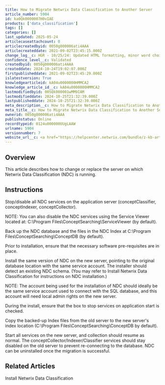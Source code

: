 ```yaml
---
title: How to Migrate Netwrix Data Classification to Another Server
article_number: 5904
id: ka0Qk0000007H0vIAE
products: ['data_classification']
tags: []
categories: []
last_updated: 2025-05-24
articlecaseattachcount: 0
articlecreatedbyid: 0050g000006ati4AAA
articlecreateddate: 2021-09-02T23:45:15.000Z
change_log__c: HGR - 10/25/24: Updated HTML formatting, minor word choice revision, added related article to Step 4 and heading.
confidence_level__c: Validated
createdbyid: 0050g000006ati4AAA
createddate: 2024-10-24T19:02:07.000Z
firstpublisheddate: 2021-09-02T23:45:29.000Z
islatestversion: True
knowledgearticleid: kA04u0000000HMMCA2
knowledge_article_id__c: kA04u0000000HMMCA2
lastmodifiedbyid: 005Qk000001wMM9IAM
lastmodifieddate: 2024-10-25T21:32:39.000Z
lastpublisheddate: 2024-10-25T21:32:39.000Z
meta_description__c: How to Migrate Netwrix Data Classification to Another Server
meta_title__c: How to Migrate Netwrix Data Classification to Another Server
ownerid: 0050g000006ati4AAA
publishstatus: Online
recordtypeid: 0124u000000UUgLAAW
urlname: 5904
versionnumber: 7
website_url__c: <a href="https://helpcenter.netwrix.com/bundle/z-kb-articles-salesforce/page/kA04u0000000HMMCA2.html" target="_blank">Open in a new window</a>
---
```


## Overview

This article describes how to change or replace the server on which Netwrix Data Classification (NDC) is running.

## Instructions

Stop/disable all NDC services on the application server (conceptClassifier, conceptIndexer, conceptCollector).

NOTE: You can also disable the NDC services using the Service Viewer located at: C:\Program Files\ConceptSearching\ServiceViewer (by default).

Back up the NDC database and the files in the NDC Index at C:\Program Files\ConceptSearching\ConceptDB (by default).

Prior to installation, ensure that the necessary software pre-requisites are in place.

Install the same version of NDC on the new server, pointing to the original database location with the same service account. The installer should detect an existing NDC schema. (You may refer to Install Netwrix Data Classification for instructions on NDC installation.)

NOTE: The account being used for the installation of NDC should ideally be the same service account used to connect with the SQL database, and this account will need local admin rights on the new server.

During the install, ensure that the box to stop services on application start is checked.

Copy the backed-up Index files from the old server to the new server's index location (C:\Program Files\ConceptSearching\ConceptDB by default).

Start all services on the new server, and collection should resume as normal. The conceptCollector/Indexer/Classifier services should stay disabled on the old server to prevent re-connecting to the database. NDC can be uninstalled once the migration is successful.

## Related Articles

Install Netwrix Data Classification